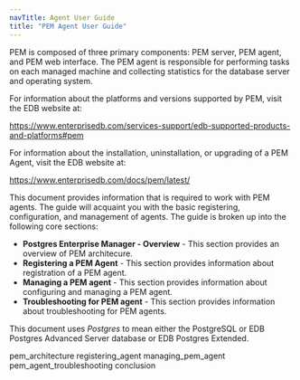 ```yaml
---
navTitle: Agent User Guide
title: "PEM Agent User Guide"
---
```


PEM is composed of three primary components: PEM server, PEM agent, and PEM web interface. The PEM agent is responsible for performing tasks on each managed machine and collecting statistics for the database server and operating system.

For information about the platforms and versions supported by PEM, visit the EDB website at:

<https://www.enterprisedb.com/services-support/edb-supported-products-and-platforms#pem>

For information about the installation, uninstallation, or upgrading of a PEM Agent, visit the EDB website at:

<https://www.enterprisedb.com/docs/pem/latest/>

This document provides information that is required to work with PEM agents. The guide will acquaint you with the basic registering, configuration, and management of agents. The guide is broken up into the following core sections:

-   **Postgres Enterprise Manager - Overview** - This section provides an overview of PEM architecure.
-   **Registering a PEM Agent** - This section provides information about registration of a PEM agent.
-   **Managing a PEM agent** - This section provides information about configuring and managing a PEM agent.
-   **Troubleshooting for PEM agent** - This section provides information about troubleshooting for PEM agents.

This document uses *Postgres* to mean either the PostgreSQL or EDB Postgres Advanced Server database or EDB Postgres Extended.

<div class="toctree" maxdepth="3">

pem_architecture registering_agent managing_pem_agent pem_agent_troubleshooting conclusion

</div>
